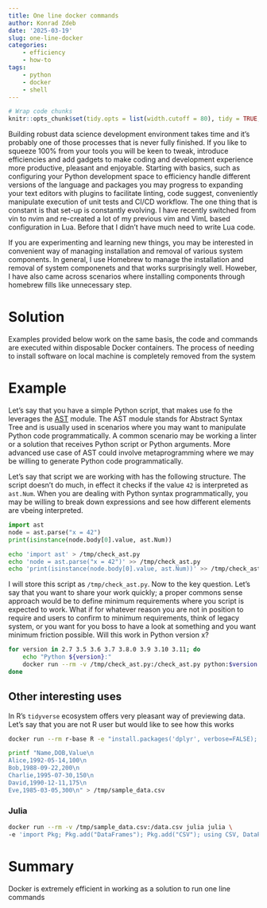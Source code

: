 ```yaml
---
title: One line docker commands
author: Konrad Zdeb
date: '2025-03-19'
slug: one-line-docker
categories: 
    - efficiency
    - how-to
tags:
    - python
    - docker
    - shell
---
```

```r
# Wrap code chunks
knitr::opts_chunk$set(tidy.opts = list(width.cutoff = 80), tidy = TRUE, cache = FALSE)
```

Building robust data science development environment takes time and it's probably one of those processes that is never fully finished. If you like to squeeze 100% from your tools you will be keen to tweak, introduce efficiencies and add gadgets to make coding and development experience more productive, pleasant and enjoyable. Starting with basics, such as configuring your Python development space to efficiency handle different versions of the language and packages you may progress to expanding your text editors with plugins to facilitate linting, code suggest, conveniently manipulate execution of unit tests and CI/CD workflow. The one thing that is constant is that set-up is constantly evolving. I have recently switched from vin to nvim and re-created a lot of my previous vim and VimL based configuration in Lua. Before that I didn't have much need to write Lua code. 

If you are experimenting and learning new things, you may be interested in convenient way of managing installation and removal of various system components. In general, I use Homebrew to manage the installation and removal of system componenets and that works surprisingly well. Howeber, I have also came across scenarios where installing components through homebrew fills like unnecessary step. 

# Solution

Examples provided below work on the same basis, the code and commands are executed within disposable Docker containers. The process of needing to install software on local machine is completely removed from the system

# Example

Let's say that you have a simple Python script, that makes use fo the leverages the [AST](https://docs.python.org/3/library/ast.html#module-ast) module. The AST module stands for Abstract Syntax Tree and is usually used in scenarios where you may want to manipulate Python code programmatically. A common scenario may be working a linter or a solution that receives Python script or Python arguments. More advanced use case of AST could involve metaprogramming where we may be willing to generate Python code programmatically.

Let's say that script we are working with has the following structure. The script doesn't do much, in effect it checks if the value `42` is interpreted as `ast.Num`. When you are dealing with Python syntax programmatically, you may be willing to break down expressions and see how different elements are vbeing interpreted. 


```python
import ast
node = ast.parse("x = 42")
print(isinstance(node.body[0].value, ast.Num))
```

```bash
echo 'import ast' > /tmp/check_ast.py
echo 'node = ast.parse("x = 42")' >> /tmp/check_ast.py
echo 'print(isinstance(node.body[0].value, ast.Num))' >> /tmp/check_ast.py
```

I will store this script as `/tmp/check_ast.py`. Now to the key question. Let's say that you want to share your work quickly; a proper commons sense approach would be to define minimum requirements where you script is expected to work. What if for whatever reason you are not in position to require and users to confirm to minimum requirements, think of legacy system, or you want for you boss to have a look at something and you want minimum friction possible. Will this work in Python version x?

```bash
for version in 2.7 3.5 3.6 3.7 3.8.0 3.9 3.10 3.11; do
    echo "Python ${version}:"
    docker run --rm -v /tmp/check_ast.py:/check_ast.py python:$version python /check_ast.py
done
```

## Other interesting uses

In R's `tidyverse` ecosystem offers very pleasant way of previewing data. Let's say that you are not R user but would like to see how this works

```bash
docker run --rm r-base R -e "install.packages('dplyr', verbose=FALSE); dplyr::glimpse(mtcars)"
```

```bash
printf "Name,DOB,Value\n
Alice,1992-05-14,100\n
Bob,1988-09-22,200\n
Charlie,1995-07-30,150\n
David,1990-12-11,175\n
Eve,1985-03-05,300\n" > /tmp/sample_data.csv
```

### Julia

```bash
docker run --rm -v /tmp/sample_data.csv:/data.csv julia julia \
-e 'import Pkg; Pkg.add("DataFrames"); Pkg.add("CSV"); using CSV, DataFrames; df = CSV.read("/data.csv", DataFrame); println(df)'
```

# Summary

Docker is extremely efficient in working as a solution to run one line commands
